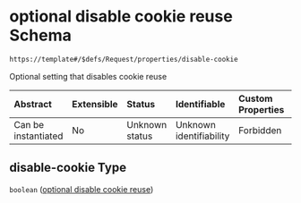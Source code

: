 # optional disable cookie reuse Schema

```txt
https://template#/$defs/Request/properties/disable-cookie
```

Optional setting that disables cookie reuse

| Abstract            | Extensible | Status         | Identifiable            | Custom Properties | Additional Properties | Access Restrictions | Defined In                                                                             |
| :------------------ | :--------- | :------------- | :---------------------- | :---------------- | :-------------------- | :------------------ | :------------------------------------------------------------------------------------- |
| Can be instantiated | No         | Unknown status | Unknown identifiability | Forbidden         | Allowed               | none                | [nuclei-schema.schema.json\*](../out/nuclei-schema.schema.json "open original schema") |

## disable-cookie Type

`boolean` ([optional disable cookie reuse](nuclei-schema-defs-request-properties-optional-disable-cookie-reuse))
